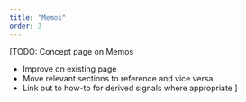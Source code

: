 ```yaml
---
title: "Memos"
order: 3
---
```


[TODO:
Concept page on Memos
- Improve on existing page
- Move relevant sections to reference and vice versa
- Link out to how-to for derived signals where appropriate
]